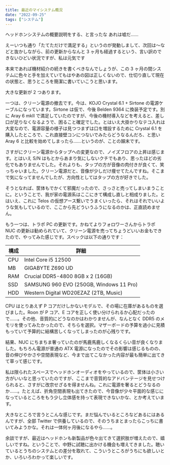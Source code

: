 ```yaml
---
title: 最近のマイシステム概況
date: "2022-09-25"
tags: ["システム"]
---
```


ヘッドホンシステムの概要説明をする、と言ったな あれは嘘だ……

えーいつも通り「たてただけで満足する」というのが発動しまして、次回は〜などと抜かしながら、前の更新からなんと 3 ヶ月も経過するという、言い訳のできないひどい状況ですが、私は元気です

本来であれば機材紹介の続きを書くべきなんでしょうが、この 3 ヶ月の間システムに色々と手を加えていてもはやあの図は正しくないので、仕切り直して現在の状態と、思うところを簡潔に書いていこうと思います。

大きな更新が 2 つあります。

一つは、クリーン電源の撤去です。今は、KOJO Crystal 6.1 + Sirtone の電源ケーブルになっています。Sirtone は仮で、今後 Belden 9364 に換装予定です。別に Aray 6 mkII で満足していたのですが、今後の機材導入などを考えると、差し口が足りなくなるようで、困ること確定でした。とはいえ大掛かりなテコ入れは大変なので、電源容量の様子は見つつまずは口を増設するために Crystal 6.1 を購入したところで、これ直接壁コンにつないでみたらどうなるんだろ、と思い Aray 6 と比較を始めてしまったら……というのが、ことの顛末です。

さすがにクリーン電源からタップへの変更なので、ノイズフロアの上昇は感じます。とはいえ S/N はもとからあまり気にしないクチでもあり、思ったほどの劣化でもありませんでした。それよりも、タップの方が音像の肉付きが良くて、笑っちゃいました。クリーン電源だと、音像が少しだけ痩せてたんですね。そこまで気になってませんでしたが、方向性としてはタップの方が好きでした。

そうとなれば、筐体もでかくて邪魔だったので、さっさと売ってしまいまうことに。ということで、我が家の電源系はここにきて構成し直しと相成りました。とはいえ、これに Telos の仮想アース繋いでうまくいったら、それはそれでいいような気もしているので、ここから先どういうふうになるのかは、正直読めません。

もう一つは、トラポ PC の更新です。かねてよりフォロワーさんからトラポ NUC の更新は勧められていて、クリーン電源を売ってちょうどいいお金もできたので、やってみた感じです。スペックは以下の通りです：

| 構成 | 詳細                                    |
| ---- | --------------------------------------- |
| CPU  | Intel Core i5 12500                     |
| MB   | GIGABYTE Z690 UD                        |
| RAM  | Crucial DDR5-4800 8GB x 2 (16GB)        |
| SSD  | SAMSUNG 960 EVO (250GB, Windows 11 Pro) |
| HDD  | Western Digital WD20EZAZ (2TB, Music)   |

CPU はとりあえず P コアだけしかないモデルで、その場に在庫があるものを選びました。Roon が P コア、E コアを正しく使い分けられるか心配だったので……。その他、音質的にどうなのかはわかりませんが、なんとなく DDR5 のメモリを使ってみたかったので、そちらを選択。マザーボードの予算を過小に見積もっていて予算的に結構苦しくなってしまったのが心残りです。

結果、NUC にちまちま奢っていたのが馬鹿馬鹿しくなるくらい音が良くなりました。もちろん電源が普通の ATX 電源になったのでその影響は感じるものの、音の伸びやかさや空間表現など、今まで出てこなかった内容が最も簡単に出てきて草って感じです。

私は限られたスペースでヘッドホンオーディオをやっているので、筐体は小さい方がいいなと思っていたのですが、ここまで音質的なアドバンテージを見せつけられると、さすがに改宗せざるを得ませんね。これに電源を奢るとどうなるのか……。たとえば、折角空間表現も出てきたので、今音像が少々平面的な感じになっているところをもう少し立体感を持って表現できないかな、とか考えています。

大きなところで言うとこんな感じです。まだ悩んでいるところなどあるにはあるんですが、全部 Twitter で供養しているので、そのうちまとまったらこっちに書いてみようかな。それは一体何ヶ月後になるやら……。

余談ですが、最近はヘッドホンも新製品が色々出てきて選択肢が増えたので、嬉しいですね。ということで、中野に試聴に出かける機会も増えてきました。聴いているとうちのシステムとの差分を取れて、こういうところがうちにも欲しいとか、いろいろわかって楽しいです。
